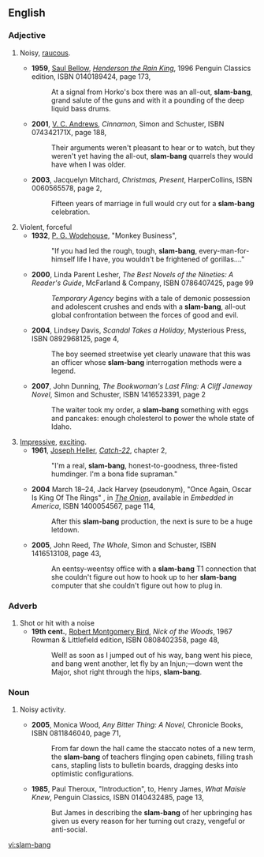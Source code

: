==English==

===Adjective===
{{en-adj|pos=[[slam]]-[[bang]]|-}}

# {{onomatopoeia}} Noisy, [[raucous]].
#* '''1959''', [[w:Saul Bellow|Saul Bellow]], [[w:Henderson the Rain King|''Henderson the Rain King'']], 1996 Penguin Classics edition, ISBN 0140189424, page 173,
#*: At a signal from Horko's box there was an all-out, '''slam-bang''', grand salute of the guns and with it a pounding of the deep liquid bass drums.
#* '''2001''', [[w:V. C. Andrews|V. C. Andrews]], ''Cinnamon'', Simon and Schuster, ISBN 074342171X, page 188,
#*: Their arguments weren't pleasant to hear or to watch, but they weren't yet having the all-out, '''slam-bang''' quarrels they would have when I was older.
#* '''2003''', Jacquelyn Mitchard, ''Christmas, Present'', HarperCollins, ISBN 0060565578, page 2,
#*: Fifteen years of marriage in full would cry out for a '''slam-bang''' celebration.
# Violent, forceful
#* '''1932''', [[w:P. G. Wodehouse|P. G. Wodehouse]], "Monkey Business",
#*: "If you had led the rough, tough, '''slam-bang''', every-man-for-himself life I have, you wouldn't be frightened of gorillas...."
#* '''2000''', Linda Parent Lesher, ''The Best Novels of the Nineties: A Reader's Guide'', McFarland & Company, ISBN 0786407425, page 99
#*: ''Temporary Agency'' begins with a tale of demonic possession and adolescent crushes and ends with a '''slam-bang''', all-out global confrontation between the forces of good and evil.
#* '''2004''', Lindsey Davis, ''Scandal Takes a Holiday'', Mysterious Press, ISBN 0892968125, page 4,
#*: The boy seemed streetwise yet clearly unaware that this was an officer whose '''slam-bang''' interrogation methods were a legend.
#* '''2007''', John Dunning, ''The Bookwoman's Last Fling: A Cliff Janeway Novel'', Simon and Schuster, ISBN 1416523391, page 2
#*: The waiter took my order, a '''slam-bang''' something with eggs and pancakes: enough cholesterol to power the whole state of Idaho.
# [[impressive|Impressive]], [[exciting]].
#* '''1961''', [[w:Joseph Heller|Joseph Heller]], [[w:Catch-22|''Catch-22'']], chapter 2,
#*: "I'm a real, '''slam-bang''', honest-to-goodness, three-fisted humdinger. I'm a bona fide supraman."<!--sic 'supraman'-->
#* '''2004''' March 18–24, Jack Harvey (pseudonym), "Once Again, Oscar Is King Of The Rings"<!--sic all words have initial caps-->, in ''[[w:The Onion|The Onion]]'', available in ''Embedded in America'', ISBN 1400054567, page 114,
#*: After this '''slam-bang''' production, the next is sure to be a huge letdown.
#* '''2005''', John Reed, ''The Whole'', Simon and Schuster, ISBN 1416513108, page 43,
#*: An eentsy-weentsy office with a '''slam-bang''' T1 connection that she couldn't figure out how to hook up to her '''slam-bang''' computer that she couldn't figure out how to plug in.

===Adverb===
{{en-adv|pos=[[slam]]-[[bang]]|-}}

# Shot or hit with a noise
#* '''19th cent.''',<!--can't find exact date, but it should be findable--> [[w:Robert Montgomery Bird|Robert Montgomery Bird]], ''Nick of the Woods'', 1967 Rowman & Littlefield edition, ISBN 0808402358, page 48,
#*: Well! as soon as I jumped out of his way, bang went his piece, and bang went another, let fly by an Injun;—down went the Major, shot right through the hips, '''slam-bang'''.

===Noun===
{{en-noun}}

# {{onomatopoeia}} Noisy activity.
#* '''2005''', Monica Wood, ''Any Bitter Thing: A Novel'', Chronicle Books, ISBN 0811846040, page 71,
#*: From far down the hall came the staccato notes of a new term, the '''slam-bang''' of teachers flinging open cabinets, filling trash cans, stapling lists to bulletin boards, dragging desks into optimistic configurations.
#* '''1985''', Paul Theroux, "Introduction", to, Henry James, ''What Maisie Knew'', Penguin Classics, ISBN 0140432485, page 13,
#*: But James in describing the '''slam-bang''' of her upbringing has given us every reason for her turning out crazy, vengeful or anti-social.

[[vi:slam-bang]]